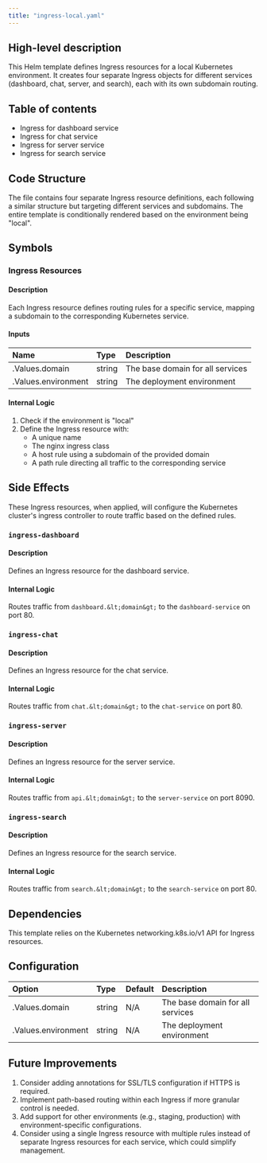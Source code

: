 ```yaml
---
title: "ingress-local.yaml"
---
```


## High-level description
This Helm template defines Ingress resources for a local Kubernetes environment. It creates four separate Ingress objects for different services (dashboard, chat, server, and search), each with its own subdomain routing.

## Table of contents
- Ingress for dashboard service
- Ingress for chat service
- Ingress for server service
- Ingress for search service

## Code Structure
The file contains four separate Ingress resource definitions, each following a similar structure but targeting different services and subdomains. The entire template is conditionally rendered based on the environment being "local".

## Symbols

### Ingress Resources
#### Description
Each Ingress resource defines routing rules for a specific service, mapping a subdomain to the corresponding Kubernetes service.

#### Inputs
| Name | Type | Description |
|:-----|:-----|:------------|
| .Values.domain | string | The base domain for all services |
| .Values.environment | string | The deployment environment |

#### Internal Logic
1. Check if the environment is "local"
2. Define the Ingress resource with:
   - A unique name
   - The nginx ingress class
   - A host rule using a subdomain of the provided domain
   - A path rule directing all traffic to the corresponding service

## Side Effects
These Ingress resources, when applied, will configure the Kubernetes cluster's ingress controller to route traffic based on the defined rules.

### `ingress-dashboard`
#### Description
Defines an Ingress resource for the dashboard service.

#### Internal Logic
Routes traffic from `dashboard.&lt;domain&gt;` to the `dashboard-service` on port 80.

### `ingress-chat`
#### Description
Defines an Ingress resource for the chat service.

#### Internal Logic
Routes traffic from `chat.&lt;domain&gt;` to the `chat-service` on port 80.

### `ingress-server`
#### Description
Defines an Ingress resource for the server service.

#### Internal Logic
Routes traffic from `api.&lt;domain&gt;` to the `server-service` on port 8090.

### `ingress-search`
#### Description
Defines an Ingress resource for the search service.

#### Internal Logic
Routes traffic from `search.&lt;domain&gt;` to the `search-service` on port 80.

## Dependencies
This template relies on the Kubernetes networking.k8s.io/v1 API for Ingress resources.

## Configuration
| Option | Type | Default | Description |
|:-------|:-----|:--------|:------------|
| .Values.domain | string | N/A | The base domain for all services |
| .Values.environment | string | N/A | The deployment environment |

## Future Improvements
1. Consider adding annotations for SSL/TLS configuration if HTTPS is required.
2. Implement path-based routing within each Ingress if more granular control is needed.
3. Add support for other environments (e.g., staging, production) with environment-specific configurations.
4. Consider using a single Ingress resource with multiple rules instead of separate Ingress resources for each service, which could simplify management.